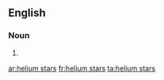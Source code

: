 ==English==

===Noun===
{{head|en|noun plural form|head=[[helium]] [[stars]]}}

# {{plural of|helium star|lang=en}}

[[ar:helium stars]]
[[fr:helium stars]]
[[ta:helium stars]]